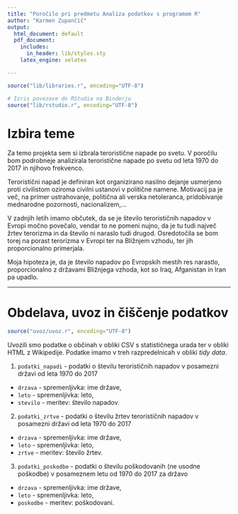 ```yaml
---
title: "Poročilo pri predmetu Analiza podatkov s programom R"
author: "Karmen Zupančič"
output:
  html_document: default
  pdf_document:
    includes:
      in_header: lib/styles.sty
    latex_engine: xelatex

---
```


```r

source("lib/libraries.r", encoding="UTF-8")
```

```r
# Izris povezave do RStudia na Binderju
source("lib/rstudio.r", encoding="UTF-8")
```

# Izbira teme

Za temo projekta sem si izbrala teroristične napade po svetu.
V poročilu bom podrobneje analizirala teroristične napade po svetu od leta 1970 do 2017 in njihovo frekvenco. 

Teroristični napad je definiran kot organizirano nasilno dejanje usmerjeno proti civilistom oziroma civilni ustanovi v politične namene. Motivacij pa je več, na primer ustrahovanje, politična ali verska netoleranca, pridobivanje mednarodne pozornosti, nacionalizem,...

V zadnjih letih imamo občutek, da se je število terorističnih napadov v Evropi močno povečalo, vendar to ne pomeni nujno, da je tu tudi največ žrtev terorizma in da število ni naraslo tudi drugod.  Osredotočila se bom torej na porast terorizma v Evropi ter na Bližnjem vzhodu, ter jih proporcionalno primerjala.

Moja hipoteza je, da je število napadov po Evropskih mestih res narastlo, proporcionalno z  državami Bližnjega vzhoda, kot so Iraq, Afganistan in Iran pa upadlo.


***

# Obdelava, uvoz in čiščenje podatkov

```r
source("uvoz/uvoz.r", encoding="UTF-8")
```

Uvozili smo podatke o občinah v obliki CSV s statističnega urada ter v obliki HTML
z Wikipedije. Podatke imamo v treh razpredelnicah v obliki *tidy data*.

1. `podatki_napadi` - podatki o številu terorističnih napadov v posamezni državi od leta 1970 do 2017
  - `drzava` - spremenljivka: ime države,
  - `leto` - spremenljivka: leto,
  - `stevilo` - meritev: število napadov.

2. `podatki_zrtve` - podatki o številu žrtev terorističnih napadov v posamezni državi od leta 1970 do 2017
  - `drzava` - spremenljivka: ime države,
  - `leto` - spremenljivka: leto,
  - `zrtve` - meritev: število žrtev.
  
3. `podatki_poskodbe` - podatki o številu poškodovanih (ne usodne poškodbe) v posameznem letu od 1970 do 2017 za državo
  - `drzava` - spremenljivka: ime države,
  - `leto` - spremenljivka: leto,
  - `poskodbe` - meritev: poškodovani.
  

